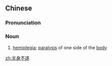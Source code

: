 ==Chinese==
{{zh-forms|type=22}}

===Pronunciation===
{{zh-pron
|m=bànshēn 不suí
|c=bun3 san1 bat1 seoi6
|cat=n
}}

===Noun===
{{zh-noun}}

# {{lb|zh|diseases}} [[hemiplegia]]; [[paralysis]] of one side of the [[body]]

[[zh:半身不遂]]